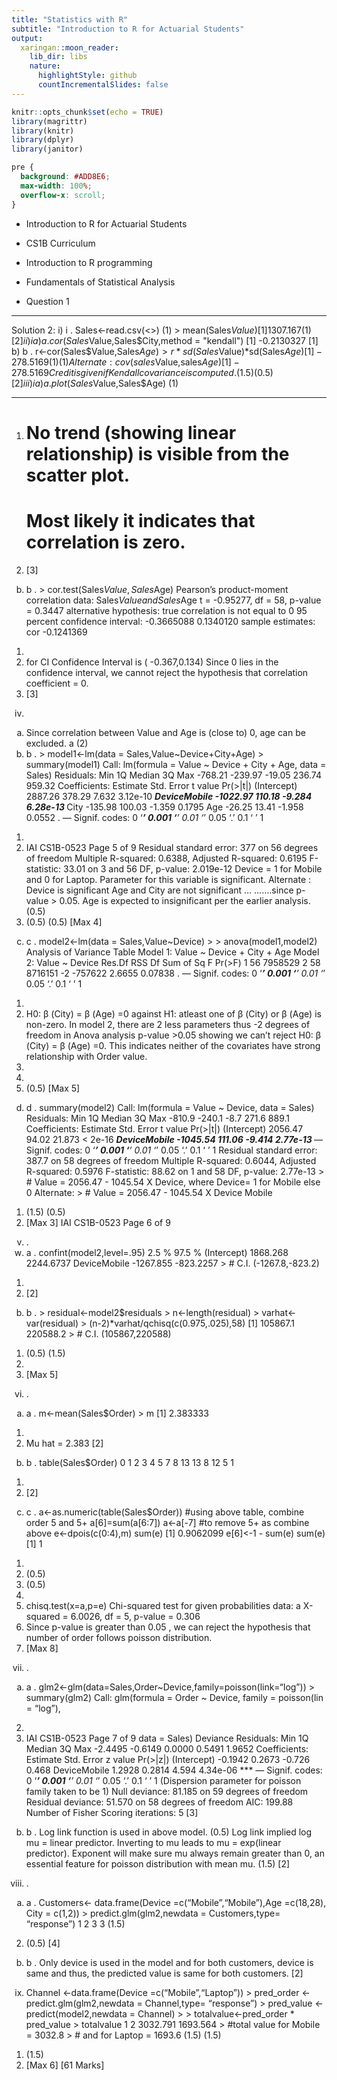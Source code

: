 ```yaml
---
title: "Statistics with R"
subtitle: "Introduction to R for Actuarial Students"
output:
  xaringan::moon_reader:
    lib_dir: libs
    nature:
      highlightStyle: github
      countIncrementalSlides: false
---
```


```r
knitr::opts_chunk$set(echo = TRUE)
library(magrittr)
library(knitr)
library(dplyr)
library(janitor)


```

```css
pre {
  background: #ADD8E6;
  max-width: 100%;
  overflow-x: scroll;
}
```

* Introduction to R for Actuarial Students

* CS1B Curriculum

* Introduction to R programming
* Fundamentals of Statistical Analysis

* Question 1

---

Solution 2:
i) i
.
Sales<-read.csv(<>) (1)
 > mean(Sales$Value)
[1] 1307.167
(1)
[2]
ii) i
a) a
.
cor(Sales$Value,Sales$City,method = "kendall")
[1] -0.2130327
[1]
b) b
.
r<-cor(Sales$Value,Sales$Age)
> r*sd(Sales$Value)*sd(Sales$Age)
[1] -278.5169
(1)
(1)
Alternate:
cov(sales$Value,sales$Age)
[1] -278.5169
Credit is given if Kendall covariance is computed.
(1.5)
(0.5)
[2]
iii) i
a) a
.
plot(Sales$Value,Sales$Age) (1)

---

(1)
# No trend (showing linear relationship) is visible from the scatter plot.
# Most likely it indicates that correlation is zero.
(1)
[3]
b) b
.
> cor.test(Sales$Value,Sales$Age)
Pearson's product-moment correlation
data: Sales$Value and Sales$Age
t = -0.95277, df = 58, p-value = 0.3447
alternative hypothesis: true correlation is not equal to 0
95 percent confidence interval:
-0.3665088 0.1340120
sample estimates:
 cor 
-0.1241369
(1)
(1) 
for CI
Confidence Interval is ( -0.367,0.134)
Since 0 lies in the confidence interval, we cannot reject the hypothesis that correlation coefficient 
= 0. 
(1)
[3]
iv)
a) Since correlation between Value and Age is (close to) 0, age can be excluded. a (2)
b) b
.
> model1<-lm(data = Sales,Value~Device+City+Age)
> summary(model1)
Call:
lm(formula = Value ~ Device + City + Age, data = Sales)
Residuals:
 Min 1Q Median 3Q Max 
-768.21 -239.97 -19.05 236.74 959.32 
Coefficients:
 Estimate Std. Error t value Pr(>|t|) 
(Intercept) 2887.26 378.29 7.632 3.12e-10 ***
DeviceMobile -1022.97 110.18 -9.284 6.28e-13 ***
City -135.98 100.03 -1.359 0.1795 
Age -26.25 13.41 -1.958 0.0552 . 
---
Signif. codes: 0 ‘***’ 0.001 ‘**’ 0.01 ‘*’ 0.05 ‘.’ 0.1 ‘ ’ 1
(1)
(1)
IAI CS1B-0523
 Page 5 of 9
Residual standard error: 377 on 56 degrees of freedom
Multiple R-squared: 0.6388, Adjusted R-squared: 0.6195 
F-statistic: 33.01 on 3 and 56 DF, p-value: 2.019e-12
Device = 1 for Mobile and 0 for Laptop. Parameter for this variable is significant.
Alternate : Device is significant
Age and City are not significant …
…….since p-value > 0.05. 
Age is expected to insignificant per the earlier analysis.
(0.5)
(1)
(0.5)
(0.5)
[Max 4]
c) c
.
model2<-lm(data = Sales,Value~Device)
> 
> anova(model1,model2)
Analysis of Variance Table
Model 1: Value ~ Device + City + Age
Model 2: Value ~ Device
 Res.Df RSS Df Sum of Sq F Pr(>F) 
1 56 7958529 
2 58 8716151 -2 -757622 2.6655 0.07838 .
---
Signif. codes: 0 ‘***’ 0.001 ‘**’ 0.01 ‘*’ 0.05 ‘.’ 0.1 ‘ ’ 1
(1)
(1)
H0: β (City) = β (Age) =0 against H1: atleast one of β (City) or β (Age) is non-zero.
In model 2, there are 2 less parameters thus -2 degrees of freedom in Anova analysis
p-value >0.05 showing we can’t reject H0: β (City) = β (Age) =0. 
This indicates neither of the covariates have strong relationship with Order value. 
(1)
(1)
(1)
(0.5)
[Max 5]
d) d
.
summary(model2)
Call:
lm(formula = Value ~ Device, data = Sales)
Residuals:
 Min 1Q Median 3Q Max 
-810.9 -240.1 -8.7 271.6 889.1 
Coefficients:
 Estimate Std. Error t value Pr(>|t|) 
(Intercept) 2056.47 94.02 21.873 < 2e-16 ***
DeviceMobile -1045.54 111.06 -9.414 2.77e-13 ***
---
Signif. codes: 0 ‘***’ 0.001 ‘**’ 0.01 ‘*’ 0.05 ‘.’ 0.1 ‘ ’ 1
Residual standard error: 387.7 on 58 degrees of freedom
Multiple R-squared: 0.6044, Adjusted R-squared: 0.5976 
F-statistic: 88.62 on 1 and 58 DF, p-value: 2.77e-13
> # Value = 2056.47 - 1045.54 X Device, 
 where Device= 1 for Mobile else 0
Alternate:
> # Value = 2056.47 - 1045.54 X Device Mobile 
(1)
(1.5)
(0.5)
(2)
[Max 3]
IAI CS1B-0523
 Page 6 of 9
v) .
a) a
.
confint(model2,level=.95)
 2.5 % 97.5 %
(Intercept) 1868.268 2244.6737
DeviceMobile -1267.855 -823.2257
> # C.I. (-1267.8,-823.2)
(1)
(1)
[2]
b) b
.
> residual<-model2$residuals
> n<-length(residual)
> varhat<-var(residual)
> (n-2)*varhat/qchisq(c(0.975,.025),58)
[1] 105867.1 220588.2
> # C.I. (105867,220588)
(1)
(0.5)
(1.5)
(2)
(1)
[Max 5]
vi) .
a) a
.
m<-mean(Sales$Order)
> m
[1] 2.383333
(1)
(1)
 Mu hat = 2.383
[2]
b) b
.
table(Sales$Order)
0 1 2 3 4 5 7 
8 13 13 8 12 5 1
(1)
(1)
[2]
c) c
.
a<-as.numeric(table(Sales$Order))
#using above table, combine order 5 and 5+
a[6]=sum(a[6:7])
a<-a[-7] #to remove 5+ as combine above
e<-dpois(c(0:4),m)
sum(e)
[1] 0.9062099
e[6]<-1 - sum(e)
sum(e)
[1] 1
(1)
(1)
(0.5)
(1)
(0.5)
(1) 
(1)
chisq.test(x=a,p=e)
Chi-squared test for given probabilities
data: a
X-squared = 6.0026, df = 5, p-value = 0.306
(2)
Since p-value is greater than 0.05 , we can reject the hypothesis that number of order follows 
poisson distribution.
(1)
[Max 8]
vii) .
a) a
.
glm2<-glm(data=Sales,Order~Device,family=poisson(link="log"))
> summary(glm2)
Call:
glm(formula = Order ~ Device, family = poisson(lin = "log"), 
(2)
(1)
IAI CS1B-0523
 Page 7 of 9
 data = Sales)
Deviance Residuals: 
 Min 1Q Median 3Q Max 
-2.4495 -0.6149 0.0000 0.5491 1.9652 
Coefficients:
 Estimate Std. Error z value Pr(>|z|) 
(Intercept) -0.1942 0.2673 -0.726 0.468 
DeviceMobile 1.2928 0.2814 4.594 4.34e-06 ***
---
Signif. codes: 0 ‘***’ 0.001 ‘**’ 0.01 ‘*’ 0.05 ‘.’ 0.1 ‘ ’ 1
(Dispersion parameter for poisson family taken to be 1)
 Null deviance: 81.185 on 59 degrees of freedom
Residual deviance: 51.570 on 58 degrees of freedom
AIC: 199.88
Number of Fisher Scoring iterations: 5 [3]
b) b
.
Log link function is used in above model. (0.5)
Log link implied log mu = linear predictor. Inverting to mu leads to mu = exp(linear predictor).
Exponent will make sure mu always remain greater than 0, an essential feature for poisson 
distribution with mean mu. (1.5)
[2]
viii) .
a) a
.
Customers<- data.frame(Device =c("Mobile","Mobile"),Age =c(18,28), City = c(1,2))
> predict.glm(glm2,newdata = Customers,type= "response")
1 2 
3 3
(1.5)
(2)
(0.5)
[4]
b) b
.
Only device is used in the model and for both customers, device is same and thus, the predicted 
value is same for both customers. [2]
ix) Channel <-data.frame(Device =c("Mobile","Laptop"))
> pred_order <- predict.glm(glm2,newdata = Channel,type= "response")
> pred_value <- predict(model2,newdata = Channel)
> 
> totalvalue<-pred_order * pred_value
> totalvalue
 1 2 
3032.791 1693.564 
> #total value for Mobile = 3032.8
> # and for Laptop = 1693.6
(1.5)
(1.5)
(1)
(1.5)
(1)
[Max 6]
[61 Marks]